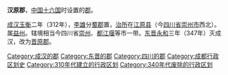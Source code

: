 '''汉原郡'''，[[中国|中国]][[十六国|十六国]]时设置的[[郡|郡]]。

[[成汉|成汉]][[玉衡_(年号)|玉衡]]二年（312年），[[李雄_(十六國)|李雄]]分[[蜀郡|蜀郡]]置，[[治所|治所]]在[[江原县|江原县]]（今[[四川省|四川省]][[崇州市|崇州市]]西北）。属[[益州|益州]]。辖境相当今四川省[[崇州市|崇州]]、[[都江堰市|都江堰]]等市一带。[[东晋|东晋]][[永和_(东晋)|永和]]三年（347年）灭成汉，改为[[晋原郡|晋原郡]]。 

{{四川行政区划小作品}}
{{DEFAULTSORT:H}}
[[Category:成汉的郡|Category:成汉的郡]]
[[Category:东晋的郡|Category:东晋的郡]]
[[Category:四川的郡|Category:四川的郡]]
[[Category:成都行政区划史|Category:成都行政区划史]]
[[Category:310年代建立的行政区划|Category:310年代建立的行政区划]]
[[Category:340年代废除的行政区划|Category:340年代废除的行政区划]]
